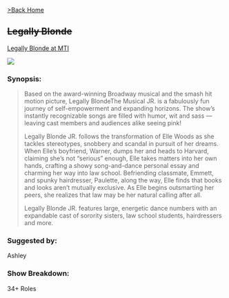 [>Back Home](../index.html)

## ~~Legally Blonde~~
[Legally Blonde at MTI](https://www.mtishows.com/legally-blonde-the-musical-jr)

![](../images/blonde.jpg)

### Synopsis:

> Based on the award-winning Broadway musical and the smash hit motion picture, Legally BlondeThe Musical JR. is a fabulously fun journey of self-empowerment and expanding horizons. The show's instantly recognizable songs are filled with humor, wit and sass — leaving cast members and audiences alike seeing pink!
>
> Legally Blonde JR. follows the transformation of Elle Woods as she tackles stereotypes, snobbery and scandal in pursuit of her dreams. When Elle's boyfriend, Warner, dumps her and heads to Harvard, claiming she's not "serious" enough, Elle takes matters into her own hands, crafting a showy song-and-dance personal essay and charming her way into law school. Befriending classmate, Emmett, and spunky hairdresser, Paulette, along the way, Elle finds that books and looks aren't mutually exclusive.  As Elle begins outsmarting her peers, she realizes that law may be her natural calling after all.
>
> Legally Blonde JR. features large, energetic dance numbers with an expandable cast of sorority sisters, law school students, hairdressers and more.

### Suggested by:
Ashley

### Show Breakdown:
34+ Roles
